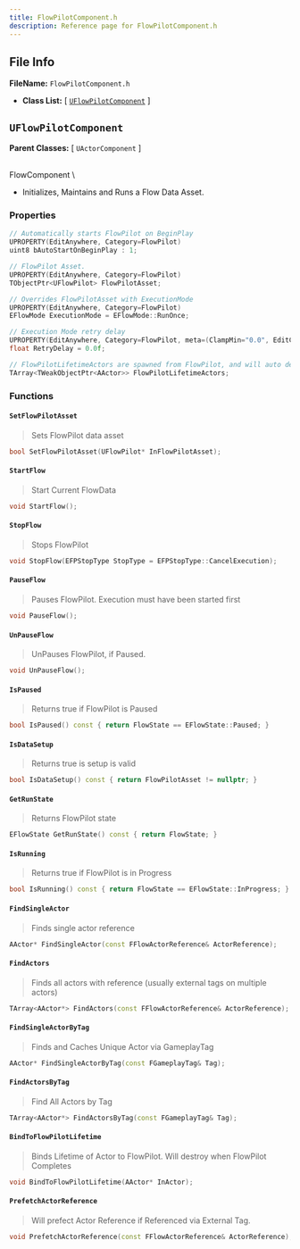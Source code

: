 ```yaml
---
title: FlowPilotComponent.h
description: Reference page for FlowPilotComponent.h
---
```


## File Info

__FileName:__ `FlowPilotComponent.h`
- __Class List:__ 
[ [`UFlowPilotComponent`](#uflowpilotcomponent) ]


## `UFlowPilotComponent` 


__Parent Classes:__
[ `UActorComponent` ]

 \
FlowComponent \
- Initializes, Maintains and Runs a Flow Data Asset. 

### Properties

```cpp
// Automatically starts FlowPilot on BeginPlay 
UPROPERTY(EditAnywhere, Category=FlowPilot)
uint8 bAutoStartOnBeginPlay : 1;

// FlowPilot Asset. 
UPROPERTY(EditAnywhere, Category=FlowPilot)
TObjectPtr<UFlowPilot> FlowPilotAsset;

// Overrides FlowPilotAsset with ExecutionMode 
UPROPERTY(EditAnywhere, Category=FlowPilot)
EFlowMode ExecutionMode = EFlowMode::RunOnce;

// Execution Mode retry delay 
UPROPERTY(EditAnywhere, Category=FlowPilot, meta=(ClampMin="0.0", EditCondition="ExecutionMode != EFlowMode::RunOnce"))
float RetryDelay = 0.0f;

// FlowPilotLifetimeActors are spawned from FlowPilot, and will auto destroy when Ending 
TArray<TWeakObjectPtr<AActor>> FlowPilotLifetimeActors;

```

### Functions

#### `SetFlowPilotAsset`
> Sets FlowPilot data asset 
```cpp
bool SetFlowPilotAsset(UFlowPilot* InFlowPilotAsset);
```
#### `StartFlow`
> Start Current FlowData 
```cpp
void StartFlow();
```
#### `StopFlow`
> Stops FlowPilot 
```cpp
void StopFlow(EFPStopType StopType = EFPStopType::CancelExecution);
```
#### `PauseFlow`
> Pauses FlowPilot. Execution must have been started first 
```cpp
void PauseFlow();
```
#### `UnPauseFlow`
> UnPauses FlowPilot, if Paused. 
```cpp
void UnPauseFlow();
```
#### `IsPaused`
> Returns true if FlowPilot is Paused 
```cpp
bool IsPaused() const { return FlowState == EFlowState::Paused; }
```
#### `IsDataSetup`
> Returns true is setup is valid 
```cpp
bool IsDataSetup() const { return FlowPilotAsset != nullptr; }
```
#### `GetRunState`
> Returns FlowPilot state 
```cpp
EFlowState GetRunState() const { return FlowState; }
```
#### `IsRunning`
> Returns true if FlowPilot is in Progress 
```cpp
bool IsRunning() const { return FlowState == EFlowState::InProgress; }
```
#### `FindSingleActor`
> Finds single actor reference 
```cpp
AActor* FindSingleActor(const FFlowActorReference& ActorReference);
```
#### `FindActors`
> Finds all actors with reference (usually external tags on multiple actors) 
```cpp
TArray<AActor*> FindActors(const FFlowActorReference& ActorReference);
```
#### `FindSingleActorByTag`
> Finds and Caches Unique Actor via GameplayTag 
```cpp
AActor* FindSingleActorByTag(const FGameplayTag& Tag);
```
#### `FindActorsByTag`
> Find All Actors by Tag 
```cpp
TArray<AActor*> FindActorsByTag(const FGameplayTag& Tag);
```
#### `BindToFlowPilotLifetime`
> Binds Lifetime of Actor to FlowPilot. Will destroy when FlowPilot Completes 
```cpp
void BindToFlowPilotLifetime(AActor* InActor);
```
#### `PrefetchActorReference`
> Will prefect Actor Reference if Referenced via External Tag. 
```cpp
void PrefetchActorReference(const FFlowActorReference& ActorReference);
```
